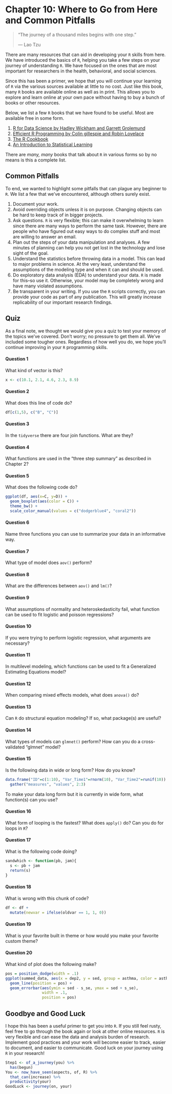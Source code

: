 

# Chapter 10: Where to Go from Here and Common Pitfalls {-}

> "The journey of a thousand miles begins with one step."
>
> --- Lao Tzu

There are many resources that can aid in developing your `R` skills from here. We have introduced the basics of `R`, helping you take a few steps on your journey of understanding `R`. We have focused on the ones that are most important for researchers in the health, behavioral, and social sciences. 

Since this has been a primer, we hope that you will continue your learning of `R` via the various sources available at little to no cost. Just like this book, many `R` books are available online as well as in print. This allows you to explore and learn online at your own pace without having to buy a bunch of books or other resources.

Below, we list a few `R` books that we have found to be useful. Most are available free in some form.

1. [R for Data Science by Hadley Wickham and Garrett Grolemund](http://r4ds.had.co.nz/)
2. [Efficient R Programming by Colin gillespie and Robin Lovelace](https://csgillespie.github.io/efficientR/)
3. [The R Cookbook](http://www.cookbook-r.com/)
4. [An Introduction to Statistical Learning](http://www-bcf.usc.edu/~gareth/ISL/)

There are *many, many* books that talk about `R` in various forms so by no means is this a complete list.

## Common Pitfalls {-}

To end, we wanted to highlight some pitfalls that can plague any beginner to `R`. We list a few that we've encountered, although others surely exist.

1. Document your work.
2. Avoid overriding objects unless it is on purpose. Changing objects can be hard to keep track of in bigger projects.
3. Ask questions. `R` is very flexible; this can make it overwhelming to learn since there are many ways to perform the same task. However, there are people who have figured out easy ways to do complex stuff and most are willing to answer an email.
4. Plan out the steps of your data manipulation and analyses. A few minutes of planning can help you not get lost in the technology and lose sight of the goal.
5. Understand the statistics before throwing data in a model. This can lead to major problems in science. At the very least, understand the assumptions of the modeling type and when it can and should be used.
6. Do exploratory data analysis (EDA) to understand your data. `R` is made for this--so use it. Otherwise, your model may be completely wrong and have many violated assumptions.
7. Be transparent in your writing. If you use the `R` scripts correctly, you can provide your code as part of any publication. This will greatly increase replicability of our important research findings.


## Quiz {-}

As a final note, we thought we would give you a quiz to test your memory of the topics we've covered. Don't worry; no pressure to get them all. We've included some tougher ones. Regardless of how well you do, we hope you'll continue improving in your `R` programming skills.

#### Question 1 {-}
What kind of vector is this?
```r
x <- c(10.1, 2.1, 4.6, 2.3, 8.9)
```

#### Question 2 {-}
What does this line of code do?
```r
df[c(1,5), c("B", "C")]
```

#### Question 3 {-}
In the `tidyverse` there are four join functions. What are they?

#### Question 4 {-}
What functions are used in the "three step summary" as described in Chapter 2?

#### Question 5 {-}
What does the following code do?
```r
ggplot(df, aes(x=C, y=D)) +
  geom_boxplot(aes(color = C)) +
  theme_bw() +
  scale_color_manual(values = c("dodgerblue4", "coral2"))
```

#### Question 6 {-}
Name three functions you can use to summarize your data in an informative way.

#### Question 7 {-}
What type of model does `aov()` perform?

#### Question 8 {-}
What are the differences between `aov()` and `lm()`?

#### Question 9 {-}
What assumptions of normality and heteroskedasticity fail, what function can be used to fit logistic and poisson regressions?

#### Question 10 {-}
If you were trying to perform logistic regression, what arguments are necessary?

#### Question 11 {-}
In multilevel modeling, which functions can be used to fit a Generalized Estimating Equations model?

#### Question 12 {-}
When comparing mixed effects models, what does `anova()` do?

#### Question 13 {-}
Can `R` do structural equation modeling? If so, what package(s) are useful?

#### Question 14 {-}
What types of models can `glmnet()` perform? How can you do a cross-validated "glmnet" model?

#### Question 15 {-}
Is the following data in wide or long form? How do you know? 
```r
data.frame("ID"=c(1:10), "Var_Time1"=rnorm(10), "Var_Time2"=runif(10)) %>%
  gather("measures", "values", 2:3)
```
To make your data long form but it is currently in wide form, what function(s) can you use?

#### Question 16 {-}
What form of looping is the fastest? What does `apply()` do? Can you do for loops in `R`?

#### Question 17 {-}
What is the following code doing?
```r
sandwhich <- function(pb, jam){
  s <- pb + jam
  return(s)
}
```

#### Question 18 {-}
What is wrong with this chunk of code?
```r
df <- df +
  mutate(newvar = ifelse(oldvar == 1, 1, 0))
```

#### Question 19 {-}
What is your favorite built in theme or how would you make your favorite custom theme?

#### Question 20 {-}
What kind of plot does the following make?
```r
pos = position_dodge(width = .1)
ggplot(summed_data, aes(x = dep2, y = sed, group = asthma, color = asthma)) +
  geom_line(position = pos) +
  geom_errorbar(aes(ymin = sed - s_se, ymax = sed + s_se), 
                width = .1, 
                position = pos)
```


## Goodbye and Good Luck {-}

I hope this has been a useful primer to get you into `R`. If you still feel rusty, feel free to go through the book again or look at other online resources. `R` is very flexible and can ease the data and analysis burden of research. Implement good practices and your work will become easier to track, easier to document, and easier to communicate. Good luck on your journey using `R` in your research!

```r
Step1 <- of_a_journey(you) %>%
  has(begun)
You <- now_have_seen(aspects, of, R) %>%
  that_can(increase) %>%
  productivity(your)
GoodLuck <- journey(on, your)
```

